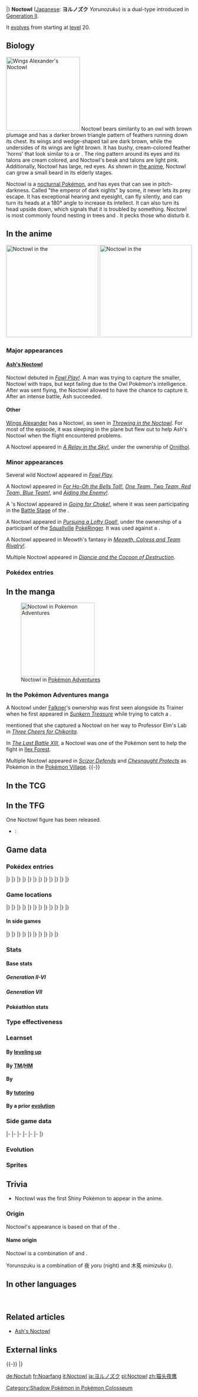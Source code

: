 {{PokémonPrevNext/Head|type=Normal|type2=Flying}}
{{PokémonPrevNext/GO|species=Noctowl}}
{{PokémonPrevNext/Pokémon|type=Normal|prevnum=163|prev=Hoothoot|nextnum=165|next=Ledyba|round=none}}
{{PokémonPrevNext/Disambig|species=Noctowl}}
|}
{{Pokémon Infobox
|name=Noctowl
|jname=ヨルノズク
|tmname=Yorunozuku
|ndex=164
|jdex=016
|sdex=107
|karea=Mountain
|kdex=118
|obrow=032
|opbrow=023
|type1=Normal
|type2=Flying
|category=Owl
|height-ftin=5'03"
|height-m=1.6
|weight-lbs=89.9
|weight-kg=40.8
|abilitylayout=2
|ability1=Insomnia
|ability2=Keen Eye
|abilityd=Tinted Lens
|egggroupn=1
|egggroup1=Flying
|eggcycles=15
|evtotal=2
|evhp=2
|expyield=158<!--155 in Gen V-VI-->
|oldexp=162
|lv100exp=1,000,000
|gendercode=127
|color=Brown
|catchrate=90
|body=09
|pokefordex=noctowl
|generation=2
|friendship=70
}}
'''Noctowl''' ([[List of Japanese Pokémon names|Japanese]]: '''ヨルノズク''' ''Yorunozuku'') is a dual-type {{2t|Normal|Flying}} {{OBP|Pokémon|species}} introduced in [[Generation II]].

It [[Evolution|evolves]] from {{p|Hoothoot}} starting at [[level]] 20.

==Biology==
[[File:Wings Alexander Noctowl.png|200px|left|thumb|Wings Alexander's Noctowl]]
Noctowl bears similarity to an owl with brown plumage and has a darker brown triangle pattern of feathers running down its chest. Its wings and wedge-shaped tail are dark brown, while the undersides of its wings are light brown. It has bushy, cream-colored feather 'horns' that look similar to a {{wp|trident}} or {{wp|eyebrows}}. The ring pattern around its eyes and its talons are cream colored, and Noctowl's beak and talons are light pink. Additionally, Noctowl has large, red eyes. As shown in [[EP223|the anime]], Noctowl can grow a small beard in its elderly stages.

Noctowl is a [[nocturnal Pokémon]], and has eyes that can see in pitch-darkness. Called "the emperor of dark nights" by some, it never lets its prey escape. It has exceptional hearing and eyesight, can fly silently, and can turn its heads at a 180° angle to increase its intellect. It can also turn its head upside down, which signals that it is troubled by something. Noctowl is most commonly found nesting in trees and {{DL|List of Pokémon by habitat|Forest Pokémon|forests}}. It pecks those who disturb it.
{{left clear}}

==In the anime==
[[File:Ornithol Noctowl.png|thumb|left|250px|Noctowl in the {{pkmn|anime}}]]
[[File:Ash Noctowl.png|thumb|left|250px|{{Shiny}} Noctowl in the {{pkmn|anime}}]]
===Major appearances===
====[[Ash's Noctowl]]====
Noctowl debuted in ''[[EP154|Fowl Play!]]''. A man was trying to capture the smaller, {{shiny}} Noctowl with traps, but kept failing due to the Owl Pokémon's intelligence. After {{TRT}} was sent flying, the Noctowl allowed {{Ash}} to have the chance to capture it. After an intense battle, Ash succeeded.

====Other====
[[Wings Alexander]] has a Noctowl, as seen in ''[[EP223|Throwing in the Noctowl]]''. For most of the episode, it was sleeping in the plane but flew out to help Ash's Noctowl when the flight encountered problems.

A Noctowl appeared in ''[[XY077|A Relay in the Sky!]]'', under the ownership of [[Ornithol]].

===Minor appearances===
Several wild Noctowl appeared in ''[[EP154|Fowl Play]]''.

A Noctowl appeared in ''[[EP227|For Ho-Oh the Bells Toll!]]'', ''[[DP091|One Team, Two Team, Red Team, Blue Team!]]'', and ''[[DP100|Aiding the Enemy!]]''.

A {{pkmn|Coordinator}}'s Noctowl appeared in ''[[AG175|Going for Choke!]]'', where it was seen participating in the [[Contest Battle|Battle Stage]] of the {{ci|Mulberry}} {{pkmn|Contest}}.

A Noctowl appeared in ''[[DP118|Pursuing a Lofty Goal!]]'', under the ownership of a participant of the [[Squallville]] [[PokéRinger]]. It was used against a {{p|Fearow}}.

A Noctowl appeared in Meowth's fantasy in ''[[BW119|Meowth, Colress and Team Rivalry!]]''.

Multiple Noctowl appeared in ''[[M17|Diancie and the Cocoon of Destruction]]''.

===Pokédex entries===
{{Animedexheader|Johto|no}}
{{Animedexbody|EP154|Noctowl|Ash's Pokédex|Noctowl, the Owl Pokémon. The [[Evolution|evolved]] form of {{p|Hoothoot}}. This highly intelligent Pokémon often twists its head 180 degrees when it is thinking. Noctowl is a nocturnal Pokémon.}}
{{Animedexbody|EP182|Confusion|Ash's Pokédex|Confusion. This powerful {{t|Psychic}} [[move|attack]] [[Status condition#Confusion|confuses]] an opponent and weakens it as well.}}
{{Animedexfooter/Pokémon|original|Johto}}
{{Animedexheader|Sinnoh}}
{{Animedexbody|DP185|Noctowl|Dawn's Pokédex|Noctowl, the Owl Pokémon, and the evolved form of Hoothoot. Noctowl's eyes have a special power that allows it to see in the faintest light, as if it was the middle of the day.}}
{{Animedexfooter/Pokémon|''Diamond & Pearl''|Sinnoh}}

==In the manga==
[[File:Falkner Noctowl Adventures.png|thumb|200px|Noctowl in [[Pokémon Adventures]]]]
===In the Pokémon Adventures manga===
A Noctowl under [[Falkner]]'s ownership was first seen alongside its Trainer when he first appeared in ''[[PS099|Sunkern Treasure]]'' while trying to catch a {{p|Skarmory}}.

{{adv|Crystal}} mentioned that she captured a Noctowl on her way to Professor Elm's Lab in ''[[PS118|Three Cheers for Chikorita]]''.

In ''[[PS179|The Last Battle XIII]]'', a Noctowl was one of the Pokémon sent to help the fight in [[Ilex Forest]].

Multiple Noctowl appeared in ''[[PAXY28|Scizor Defends]]'' and ''[[PAXY33|Chesnaught Protects]]'' as Pokémon in the [[Pokémon Village]].
{{-}}

==In the TCG==
{{main|Noctowl (TCG)}}

==In the TFG==
One Noctowl figure has been released.
* {{TFG|Groundbreakers}}: {{TFG ID|Groundbreakers|Noctowl|24}}

==Game data==
===Pokédex entries===
{{Dex/Header|type=Normal|type2=Flying}}
{{Dex/NA|gen=II}}
{{Dex/Gen|gen=II}}
{{Dex/Entry1|v=Gold|entry=Its eyes are specially adapted. They concentrate even faint light and enable it to see in the dark.}}
{{Dex/Entry1|v=Silver|entry=When it needs to think, it rotates its head 180 degrees to sharpen its intellectual power.}}
{{Dex/Entry1|v=Crystal|entry=Its extremely soft feathers make no sound in flight. It silently sneaks up on prey without being detected.}}
{{Dex/Entry1|v=Stadium 2|t=FFF|color=000|entry=Its eyes are specially adapted. They concentrate even faint light and enable it to see in the dark.}}
|}
|}
{{Dex/Gen|gen=III}}
{{Dex/Entry2|v=Ruby|v2=Sapphire|t=FFF|t2=FFF|entry=Noctowl never fails at catching prey in darkness. This Pokémon owes its success to its superior vision that allows it to see in minimal light, and to its soft, supple wings that make no sound in flight.}}
{{Dex/Entry1|v=Emerald|t=FFF|entry=It unfailingly catches prey in darkness. Noctowl owe their success to superior vision that allows them to see in minimal light, and to their supple and silent wings.}}
{{Dex/Entry1|v=FireRed|entry=When it needs to think, it rotates its head 180 degrees to sharpen its intellectual power.}}
{{Dex/Entry1|v=LeafGreen|entry=Its eyes are specially adapted. They concentrate even faint light and enable it to see in the dark.}}
|}
|}
{{Dex/Gen|gen=IV}}
{{Dex/Entry1|v=Diamond|entry=Its eyes are special. They can pick out objects as long as there is the tiniest amount of light.}}
{{Dex/Entry1|v=Pearl|entry=If it flips its head upside down, it's a sign that it is engaged in very complex thinking.}}
{{Dex/Entry1|v=Platinum|entry=Its eyes are specially developed to enable it to see clearly even in murky darkness and minimal light.}}
{{Dex/Entry1|v=HeartGold|entry=Its eyes are specially adapted. They concentrate even faint light and enable it to see in the dark.}}
{{Dex/Entry1|v=SoulSilver|entry=When it needs to think, it rotates its head 180 degrees to sharpen its intellectual power.}}
|}
|}
{{Dex/Gen|gen=V}}
{{Dex/Entry2|v=Black|v2=White|t=FFF|entry=Its eyes are specially developed to enable it to see clearly even in murky darkness and minimal light.}}
{{Dex/Entry2|v=Black 2|v2=White 2|t=FFF|entry=Its eyes are specially developed to enable it to see clearly even in murky darkness and minimal light.}}
|}
|}
{{Dex/Gen|gen=VI}}
{{Dex/Entry1|v=X|t=FFF|entry=Its eyes are specially adapted. They concentrate even faint light and enable it to see in the dark.}}
{{Dex/Entry1|v=Y|entry=When it needs to think, it rotates its head 180 degrees to sharpen its intellectual power.}}
{{Dex/Entry2|v=Omega Ruby|v2=Alpha Sapphire|t=FFF|t2=FFF|entry=Noctowl never fails at catching prey in darkness. This Pokémon owes its success to its superior vision that allows it to see in minimal light, and to its soft, supple wings that make no sound in flight.}}
|}
|}
{{Dex/Gen|gen=VII}}
{{Dex/Entry1|v=Ultra Sun|entry=With eyes that can see in pitch-darkness, it never lets its prey escape. Some even call it “the emperor of dark nights.”}}
{{Dex/Entry1|v=Ultra Moon|entry=When it turns its head entirely upside down, you know it's troubled by something. If you don't leave it be, it will peck you.}}
|}
|}
{{Dex/Footer}}

===Game locations===
{{Availability/Header|type=Normal|type2=Flying}}
{{Availability/NA|gen=II}}
{{Availability/Gen|gen=II}}
{{Availability/Entry2|v=Gold|v2=Silver|area=[[Route]]s {{rtn|2|Kanto}}, {{rtn|8|Kanto}}, {{rtn|13|Kanto}}, {{rtn|14|Kanto}}, {{rtn|15|Kanto}}, and {{rtn|43|Johto}}{{Sup/t|N}}}}
{{Availability/Entry1|v=Crystal|area=[[Route]]s {{rtn|2|Kanto}}, {{rtn|5|Kanto}}, {{rtn|8|Kanto}}, {{rtn|13|Kanto}}, {{rtn|14|Kanto}}, {{rtn|15|Kanto}}, {{rtn|25|Kanto}}, {{rtn|26|Kanto}}, {{rtn|27|Kanto}}, {{rtn|37|Johto}}, {{rtn|38|Johto}}, {{rtn|39|Johto}}, and {{rtn|43|Johto}}{{Sup/t|N}}<br>[[Ilex Forest]] ([[Headbutt tree]]s)}}
|}
|}
{{Availability/Gen|gen=III}}
{{Availability/Entry2/None|v=Ruby|v2=Sapphire}}
{{Availability/Entry1|v=Emerald|t=FFF|area=[[Evolution|Evolve]] {{p|Hoothoot}}}}
{{Availability/Entry2/None|v=FireRed|v2=LeafGreen}}
{{Availability/Entry1|v=Colosseum|area=[[Pyrite Town]] {{color2|{{shadow color}}|Shadow Pokémon|(Shadow)}}}}
{{Availability/Entry1/None|v=XD|link=Pokémon XD: Gale of Darkness}}
|}
|}
{{Availability/Gen|gen=IV}}
{{Availability/Entry2|v=Diamond|v2=Pearl|area=[[Route]]s {{rtn|210|Sinnoh}}, {{rtn|211|Sinnoh}}, {{rtn|216|Sinnoh}}, and {{rtn|217|Sinnoh}}, [[Acuity Lakefront]], [[Lake Acuity]], [[Mt. Coronet]], [[Great Marsh]], [[Lake Valor]], [[Sendoff Spring]]{{Sup/t|N}}}}
{{Availability/Entry1|v=Platinum|area=[[Route]]s {{rtn|210|Sinnoh}} and {{rtn|211|Sinnoh}}, [[Great Marsh]]{{Sup/t|N}}}}
{{Availability/Entry2|v=HeartGold|v2=SoulSilver|area=[[Route]]s {{rtn|2|Kanto}}, {{rtn|8|Kanto}}, {{rtn|13|Kanto}}, {{rtn|14|Kanto}}, and {{rtn|43|Johto}}, [[Viridian Forest]]{{Sup/t|N}}<br>[[Ilex Forest]], [[Viridian Forest]] ([[Headbutt tree]]s)}}
{{Availability/Entry1|v=Pal Park|color=71AD64|link=Pal Park|area={{DL|List of Pokémon by Pal Park location|Forest}}}}
{{Availability/Entry1|v=Pokéwalker|color=FF3333|link=Pokéwalker|area={{pw|Quiet Cave}}}}
|}
|}
{{Availability/Gen|gen=V}}
{{Availability/Entry2|v=Black|v2=White|t=fff|area=[[Abundant Shrine]]}}
{{Availability/Entry2|v=Black 2|v2=White 2|t=fff|area=[[Nature Preserve]]}}
|}
|}
{{Availability/Gen|gen=VI}}
{{Availability/Entry2|v=X|v2=Y|t=fff|area={{rt|20|Kalos}}, [[Pokémon Village]]}}
{{Availability/Entry2/None|v=Omega Ruby|v2=Alpha Sapphire}}
|}
|}
{{Availability/Gen|gen=VII}}
{{Availability/Entry2/None|v=Sun|v2=Moon}}
{{Availability/Entry2|v=Ultra Sun|v2=Ultra Moon|area=[[Lush Jungle]]{{sup/t|Night}} ([[SOS Battle]])}}
|}
|}
{{Availability/Footer}}

====In side games====
{{Availability/Header|type=Normal|type2=Flying}}
{{Availability/NA|gen=II}}
{{Availability/Gen|gen=II}}
{{Availability/NA/Side|gen=II}}
|}
|}
{{Availability/Gen|gen=III}}
{{Availability/Entry1|v=Trozei!|color={{yellow color}}|area={{PM|2|Phobos Jet}}, Endless Level 44, Forever Level 10, [[Mr. Who's Den]]}}
{{Availability/Entry2|v=MD Red|v2=MD Blue|link=Pokémon Mystery Dungeon: Red Rescue Team and Blue Rescue Team|area=[[Evolution|Evolve]] {{p|Hoothoot}}}}
|}
|}
{{Availability/Gen|gen=IV}}
{{Availability/Entry2|v=MD Time|v2=MD Darkness|link=Pokémon Mystery Dungeon: Explorers of Time and Explorers of Darkness|area=[[Foggy Forest]] (6F-11F)}}
{{Availability/Entry1|v=MD Sky|link=Pokémon Mystery Dungeon: Explorers of Sky|area=[[Foggy Forest]] (6F-11F)}}
<!--{{Availability/Entry1|v=MD Stormy|link=Pokémon Mystery Dungeon (WiiWare)|color={{water color}}|area=}}-->
{{Availability/Entry1|v=Ranger: GS|color={{GS color}}|link=Pokémon Ranger: Guardian Signs|area=[[Old Mansion]]}}
|}
|}
{{Availability/Gen|gen=V}}
{{Availability/Entry1|1|v=Rumble Blast|color={{fire color}}|area=Forest: [[Everspring Valley]]}}
{{Availability/Entry1|1|v=Rumble U|color={{fire color}}|area=[[Flower Garden#Festival on Mount Moon|Flower Garden: Festival on Mount Moon]]}}
|}
|}
{{Availability/Gen|gen=VI}}
{{Availability/Entry1|1|v=Battle Trozei|color={{defense color}}|area=[[Safari Jungle#Saturday Stage 2|Safari Jungle: Stage 2]]{{dotw|Sa}}}}
{{Availability/Entry1|1|v=Shuffle|color={{beauty color}}|area=Event: [[Special Stages#Seventh release|''Pokémon Safari'']] <small>(Seventh release)</small>}}
{{Availability/Entry1|1|v=Rumble World|color={{fire color}}|area=[[Silver Isles#Fragrant Tree|Silver Isles: Fragrant Tree]] <small>(All Areas)</small>, [[Dark Land#Chilling Graveyard|Dark Land: Chilling Graveyard]] <small>(All Areas)</small>}}
|}
|}
{{Availability/Footer}}

===Stats===
====Base stats====
=====Generation II-VI=====
{{BaseStats
|type=Normal
|type2=Flying
|HP=    100
|Attack= 50
|Defense=50
|SpAtk=  76
|SpDef=  96
|Speed=  70}}

=====Generation VII=====
{{BaseStats
|type=Normal
|type2=Flying
|HP=    100
|Attack= 50
|Defense=50
|SpAtk=  86
|SpDef=  96
|Speed=  70}}

====Pokéathlon stats====
{{Pokéthlon
|type=Normal
|type2=Flying
|Speed=3
|SpeedMax=3
|Power=2
|PowerMax=3
|Technique=2
|TechniqueMax=3
|Stamina=3
|StaminaMax=4
|Jump=4
|JumpMax=5
}}

===Type effectiveness===
{{TypeEffectiveness
|type1=Normal
|type2=Flying
|Normal=  100
|Fighting=100
|Flying=  100
|Poison=  100
|Ground=    0
|Rock=    200
|Bug=      50
|Ghost=     0
|Steel=   100
|Fire=    100
|Water=   100
|Grass=    50
|Electric=200
|Psychic= 100
|Ice=     200
|Dragon=  100
|Dark=    100
|Fairy=   100
|notes=yes
|flying=yes
|newground=1
|normal=yes
|newghost=1}}

===Learnset===
====By [[Level|leveling up]]====
{{learnlist/levelh/7|Noctowl|Normal|Flying|2}}
{{learnlist/level7|1|Dream Eater|Psychic|Special|100|100|15}}
{{learnlist/level7|1|Sky Attack|Flying|Physical|140|90|5||'''}}
{{learnlist/level7|1|Tackle|Normal|Physical|40|100|35||'''}}
{{learnlist/level7|1|Growl|Normal|Status|&mdash;|100|40}}
{{learnlist/level7|1|Foresight|Normal|Status|&mdash;|&mdash;|40}}
{{learnlist/level7|1|Hypnosis|Psychic|Status|&mdash;|60|20}}
{{learnlist/level7|4|Hypnosis|Psychic|Status|&mdash;|60|20}}
{{learnlist/level7|7|Peck|Flying|Physical|35|100|35||'''}}
{{learnlist/level7|10|Confusion|Psychic|Special|50|100|25}}
{{learnlist/level7|13|Echoed Voice|Normal|Special|40|100|15||'''}}
{{learnlist/level7|16|Zen Headbutt|Psychic|Physical|80|90|15}}
{{learnlist/level7|19|Psycho Shift|Psychic|Status|&mdash;|100|10}}
{{learnlist/level7|23|Extrasensory|Psychic|Special|80|100|20}}
{{learnlist/level7|27|Take Down|Normal|Physical|90|85|20||'''}}
{{learnlist/level7|31|Reflect|Psychic|Status|&mdash;|&mdash;|20}}
{{learnlist/level7|35|Air Slash|Flying|Special|75|95|15||'''}}
{{learnlist/level7|39|Uproar|Normal|Special|90|100|10||'''}}
{{learnlist/level7|43|Roost|Flying|Status|&mdash;|&mdash;|10}}
{{learnlist/level7|47|Moonblast|Fairy|Special|95|100|15}}
{{learnlist/level7|51|Synchronoise|Psychic|Special|120|100|10}}
{{learnlist/level7|55|Dream Eater|Psychic|Special|100|100|15}}
{{learnlist/levelf/7|Noctowl|Normal|Flying|2}}

====By [[TM]]/[[HM]]====
{{learnlist/tmh/7|Noctowl|Normal|Flying|2}}
{{learnlist/tm7|TM01|Work Up|Normal|Status|&mdash;|&mdash;|30}}
{{learnlist/tm7|TM06|Toxic|Poison|Status|&mdash;|90|10}}
{{learnlist/tm7|TM10|Hidden Power|Normal|Special|60|100|15}}
{{learnlist/tm7|TM11|Sunny Day|Fire|Status|&mdash;|&mdash;|5}}
{{learnlist/tm7|TM15|Hyper Beam|Normal|Special|150|90|5||'''}}
{{learnlist/tm7|TM17|Protect|Normal|Status|&mdash;|&mdash;|10}}
{{learnlist/tm7|TM18|Rain Dance|Water|Status|&mdash;|&mdash;|5}}
{{learnlist/tm7|TM19|Roost|Flying|Status|&mdash;|&mdash;|10}}
{{learnlist/tm7|TM21|Frustration|Normal|Physical|&mdash;|100|20||'''}}
{{learnlist/tm7|TM27|Return|Normal|Physical|&mdash;|100|20||'''}}
{{learnlist/tm7|TM29|Psychic|Psychic|Special|90|100|10}}
{{learnlist/tm7|TM30|Shadow Ball|Ghost|Special|80|100|15}}
{{learnlist/tm7|TM32|Double Team|Normal|Status|&mdash;|&mdash;|15}}
{{learnlist/tm7|TM33|Reflect|Psychic|Status|&mdash;|&mdash;|20}}
{{learnlist/tm7|TM40|Aerial Ace|Flying|Physical|60|&mdash;|20||'''}}
{{learnlist/tm7|TM42|Facade|Normal|Physical|70|100|20||'''}}
{{learnlist/tm7|TM44|Rest|Psychic|Status|&mdash;|&mdash;|10}}
{{learnlist/tm7|TM45|Attract|Normal|Status|&mdash;|100|15}}
{{learnlist/tm7|TM46|Thief|Dark|Physical|60|100|25}}
{{learnlist/tm7|TM48|Round|Normal|Special|60|100|15||'''}}
{{learnlist/tm7|TM49|Echoed Voice|Normal|Special|40|100|15||'''}}
{{learnlist/tm7|TM51|Steel Wing|Steel|Physical|70|90|25}}
{{learnlist/tm7|TM68|Giga Impact|Normal|Physical|150|90|5||'''}}
{{learnlist/tm7|TM76|Fly|Flying|Physical|90|95|15||'''}}
{{learnlist/tm7|TM77|Psych Up|Normal|Status|&mdash;|&mdash;|10}}
{{learnlist/tm7|TM85|Dream Eater|Psychic|Special|100|100|15}}
{{learnlist/tm7|TM87|Swagger|Normal|Status|&mdash;|85|15}}
{{learnlist/tm7|TM88|Sleep Talk|Normal|Status|&mdash;|&mdash;|10}}
{{learnlist/tm7|TM90|Substitute|Normal|Status|&mdash;|&mdash;|10}}
{{learnlist/tm7|TM100|Confide|Normal|Status|&mdash;|&mdash;|20}}
{{learnlist/tmf/7|Noctowl|Normal|Flying|2}}

====By {{pkmn|breeding}}====
{{learnlist/breedh/7|Noctowl|Normal|Flying|2}}
{{learnlist/breed7|{{MSP|016|Pidgey}}{{MSP|017|Pidgeotto}}{{MSP|018|Pidgeot}}{{MSP|021|Spearow}}{{MSP|022|Fearow}}{{MSP|083|Farfetch'd}}<br>{{MSP|084|Doduo}}{{MSP|085|Dodrio}}{{MSP|142|Aerodactyl}}{{MSP|227|Skarmory}}{{MSP|276|Taillow}}{{MSP|277|Swellow}}<br>{{MSP|278|Wingull}}{{MSP|396|Starly}}{{MSP|397|Staravia}}{{MSP|398|Staraptor}}{{MSP|566|Archen}}{{MSP|567|Archeops}}<br>{{MSP|661|Fletchling}}{{MSP|662|Fletchinder}}{{MSP|663|Talonflame}}{{MSP|714|Noibat}}{{MSP|715|Noivern}}{{MSP|741|Oricorio}}|Agility|Psychic|Status|&mdash;|&mdash;|30}}
{{learnlist/breed7|{{MSP|580|Ducklett}}{{MSP|581|Swanna}}{{MSP|627|Rufflet}}{{MSP|628|Braviary}}|Defog|Flying|Status|&mdash;|&mdash;|15}}
{{learnlist/breed7|{{MSP|016|Pidgey}}{{MSP|017|Pidgeotto}}{{MSP|018|Pidgeot}}{{MSP|441|Chatot}}{{MSP|519|Pidove}}{{MSP|520|Tranquill}}<br>{{MSP|521|Unfezant}}{{MSP|580|Ducklett}}{{MSP|581|Swanna}}{{MSP|722|Rowlet}}{{MSP|723|Dartrix}}{{MSP|724|Decidueye}}<br>{{MSP|731|Pikipek}}{{MSP|732|Trumbeak}}{{MSP|733|Toucannon}}{{MSP|741|Oricorio}}|Feather Dance|Flying|Status|&mdash;|100|15}}
{{learnlist/breed7|{{MSP|198|Murkrow}}|Feint Attack|Dark|Physical|60|&mdash;|20}}
{{learnlist/breed7|{{MSP|016|Pidgey}}{{MSP|017|Pidgeotto}}{{MSP|018|Pidgeot}}{{MSP|278|Wingull}}{{MSP|279|Pelipper}}{{MSP|580|Ducklett}}<br>{{MSP|581|Swanna}}{{MSP|714|Noibat}}{{MSP|715|Noivern}}{{MSP|741|Oricorio}}|Hurricane|Flying|Special|110|70|10|{{sup/7|USUM}}|'''}}
{{learnlist/breed7|{{MSP|041|Zubat}}{{MSP|042|Golbat}}{{MSP|169|Crobat}}{{MSP|198|Murkrow}}|Mean Look|Normal|Status|—|—|5|{{sup/7|USUM}}}}
{{learnlist/breed7|{{MSP|016|Pidgey}}{{MSP|017|Pidgeotto}}{{MSP|018|Pidgeot}}{{MSP|021|Spearow}}{{MSP|022|Fearow}}{{MSP|333|Swablu}}<br>{{MSP|441|Chatot}}{{MSP|561|Sigilyph}}{{MSP|741|Oricorio}}|Mirror Move|Flying|Status|&mdash;|&mdash;|20}}
{{learnlist/breed7|{{MSP|177|Natu}}{{MSP|178|Xatu}}{{MSP|198|Murkrow}}|Night Shade|Ghost|Special|&mdash;|100|15}}
{{learnlist/breed7|{{MSP|164|Noctowl}}{{MSP|334|Altaria}}{{MSP|468|Togekiss}}{{MSP|519|Pidove}}{{MSP|520|Tranquill}}{{MSP|521|Unfezant}}<br>{{MSP|561|Sigilyph}}|Sky Attack|Flying|Physical|140|90|5||'''}}
{{learnlist/breed7|{{MSP|041|Zubat}}{{MSP|042|Golbat}}{{MSP|169|Crobat}}{{MSP|142|Aerodactyl}}{{MSP|278|Wingull}}{{MSP|279|Pelipper}}<br>{{MSP|714|Noibat}}{{MSP|715|Noivern}}{{MSP|731|Pikipek}}{{MSP|732|Trumbeak}}{{MSP|733|Toucannon}}|Supersonic|Normal|Status|&mdash;|55|20}}
{{learnlist/breed7|{{MSP|016|Pidgey}}{{MSP|017|Pidgeotto}}{{MSP|018|Pidgeot}}{{MSP|396|Starly}}{{MSP|397|Staravia}}{{MSP|398|Staraptor}}<br>{{MSP|561|Sigilyph}}{{MSP|627|Rufflet}}{{MSP|628|Braviary}}{{MSP|714|Noibat}}{{MSP|715|Noivern}}|Whirlwind|Normal|Status|&mdash;|&mdash;|20}}
{{learnlist/breed7|{{MSP|016|Pidgey}}{{MSP|017|Pidgeotto}}{{MSP|018|Pidgeot}}{{MSP|041|Zubat}}{{MSP|042|Golbat}}{{MSP|169|Crobat}}<br>{{MSP|142|Aerodactyl}}{{MSP|198|Murkrow}}{{MSP|430|Honchkrow}}{{MSP|276|Taillow}}{{MSP|277|Swellow}}{{MSP|278|Wingull}}<br>{{MSP|279|Pelipper}}{{MSP|396|Starly}}{{MSP|397|Staravia}}{{MSP|398|Staraptor}}{{MSP|566|Archen}}{{MSP|567|Archeops}}<br>{{MSP|580|Ducklett}}{{MSP|581|Swanna}}{{MSP|627|Rufflet}}{{MSP|628|Braviary}}{{MSP|714|Noibat}}{{MSP|715|Noivern}}|Wing Attack|Flying|Physical|60|100|35||'''}}
{{learnlist/breedf/7|Noctowl|Normal|Flying|2}}

====By [[Move Tutor|tutoring]]====
{{learnlist/tutorh/7|Noctowl|Normal|Flying|2|7}}
{{learnlist/tutor7|Defog|Flying|Status|—|—|15|||no|yes}}
{{learnlist/tutor7|Heat Wave|Fire|Special|95|90|10|||no|yes}}
{{learnlist/tutor7|Hyper Voice|Normal|Special|90|100|10||'''|no|yes}}
{{learnlist/tutor7|Laser Focus|Normal|Status|—|—|30|||no|yes}}
{{learnlist/tutor7|Magic Coat|Psychic|Status|—|—|15|||no|yes}}
{{learnlist/tutor7|Recycle|Normal|Status|—|—|10|||no|yes}}
{{learnlist/tutor7|Sky Attack|Flying|Physical|140|90|5||'''|no|yes}}
{{learnlist/tutor7|Snore|Normal|Special|50|100|15||'''|no|yes}}
{{learnlist/tutor7|Tailwind|Flying|Status|—|—|15|||no|yes}}
{{learnlist/tutor7|Uproar|Normal|Special|90|100|10||'''|no|yes}}
{{learnlist/tutor7|Zen Headbutt|Psychic|Physical|80|90|15|||no|yes}}
{{learnlist/tutorf/7|Noctowl|Normal|Flying|2|7}}

====By a prior [[evolution]]====
{{learnlist/prevoh/7|Noctowl|Normal|Flying|2|7}}
{{learnlist/prevo7null}}
{{learnlist/prevof/7|Noctowl|Normal|Flying|2|7}}

===Side game data===
{{Spindata/Head|type=Normal|type2=Flying}}
{{Spindata/Trozei|col=6|type=Normal|ndex=164|rarity=Common}}
|-
{{Spindata/MDRB|col=6|type=Normal|ndex=164
|body=1
|rate=Evolve
|area=Flyaway Forest
|P1=I used my brain to fight!
|P2=The situation's dire... Only half my HP remains...
|P3=The situation's grim... I'm incapable of thinking...
|PL=I leveled up! I think my IQ went up, too!
}}
|-
{{Spindata/MDTDS|col=6|type=Normal|ndex=164
|body=1
|rate=-10
|IQ=A
}}
|-
{{Spindata/Ranger GS|col=6|type=Normal
|group=Flying
|assist=Flying
|field=Psy Power
|fieldpower=2
|browser=It causes twisters around itself.
}}
|-
{{Spindata/RumbleBlast|col=6|type=Normal
|att=2
|def=3
|speed=3
}}
|-
{{Spindata/Battle Trozei|col=3|type=Normal|ndex=164|bttype=Flying
|power=2
}}
{{Spindata/Shuffle|col=3|type=Normal|ndex=164|stype=Flying|num=494
|min=60
|max=105
|raisemaxlevel=5
|skill=Power of 5
|skilldesc=Increases damage when you make a match of five.
}}
|-
{{Spindata/GO|col=6|type=Normal|ndex=164
|hatch=N/A
|buddy=1
|evolution=N/A
|stamina=200
|attack=145
|defense=179
|fast={{m|Wing Attack}}, {{m|Extrasensory}}
|special={{m|Psychic}}, {{m|Sky Attack}}, {{m|Night Shade}}
}}
|}

===Evolution===
{{Evobox-2
|type1=Normal
|type2=Flying
|pictype=art
|no1=163
|name1=Hoothoot
|type1-1=Normal
|type2-1=Flying
|evo1={{bag|Rare Candy}}<br>{{color2|000|Level|Level 20}}
|no2=164
|name2=Noctowl
|type1-2=Normal
|type2-2=Flying}}

===Sprites===
{{Spritebox/Header|type=Normal|type2=Flying}}
{{Spritebox/NA|gen=II}}
{{Spritebox/2|ndex=164}}
{{Spritebox/3|ndex=164}}
{{Spritebox/4|ndex=164}}
{{Spritebox/5|ndex=164}}
{{Spritebox/6|ndex=164}}
{{Spritebox/7|ndex=164}}
{{Spritebox/Footer|164|Noctowl}}

==Trivia==
*Noctowl was the first Shiny Pokémon to appear in the anime.

===Origin===
Noctowl's appearance is based on that of the {{wp|Horned owl}}.

====Name origin====
Noctowl is a combination of ''{{wp|nocturnal}}'' and ''{{wp|owl}}''.

Yorunozuku is a combination of 夜 ''yoru'' (night) and 木菟 ''mimizuku'' ({{wp|horned owl}}).

==In other languages==
{{Other languages|type=Normal|type2=Flying
|ja=ヨルノズク ''Yorunozuku''|jameaning=From {{tt|夜 ''yoru''|night}} and {{wp|horned owl|{{tt|木菟 ''mimizuku''|horned owl}}}}
|fr=Noarfang|frmeaning=From {{tt|''noir''|black}} and {{wp|Snowy owl|{{tt|''harfang''|snowy owl}}}}
|es=Noctowl|esmeaning=Same as English name
|de=Noctuh|demeaning=From ''nocturnal'' and ''{{tt|Uhu|eagle owl}}''
|it=Noctowl|itmeaning=Same as English name
|ko=야부엉 ''Yabueong''|komeaning=From {{tt|야(夜) ''ya''|night}} and {{tt|부엉이 ''bueongi''|owl}}
|zh_yue=貓頭夜鷹 ''Māautàuhyehyīng''|zh_yuemeaning=Combination of {{tt|貓頭鷹|owl}} and {{tt|夜鷹|nighthawk}}. Literally "Cat-headed night hawk".
|zh_cmn=貓頭夜鷹 / 猫头夜鹰 ''Māotóuyèyīng''|zh_cmnmeaning=Combination of {{tt|貓頭鷹|owl}} and {{tt|夜鷹|nighthawk}}. Literally "Cat-headed night hawk".
|ru=Ноктоул ''Noktoul''|rumeaning=Transcription of English name
}}
<br clear="left">

==Related articles==
* [[Ash's Noctowl]]

==External links==

{{-}}
{{PokémonPrevNext/Head|type=Normal|type2=Flying}}
{{PokémonPrevNext/Pokémon|type=Normal|prevnum=163|prev=Hoothoot|nextnum=165|next=Ledyba|round=yes}}
|}
{{Project Pokédex notice}}

[[Category:Shadow Pokémon in Pokémon Colosseum]]

[[de:Noctuh]]
[[fr:Noarfang]]
[[it:Noctowl]]
[[ja:ヨルノズク]]
[[pl:Noctowl]]
[[zh:猫头夜鹰]]
